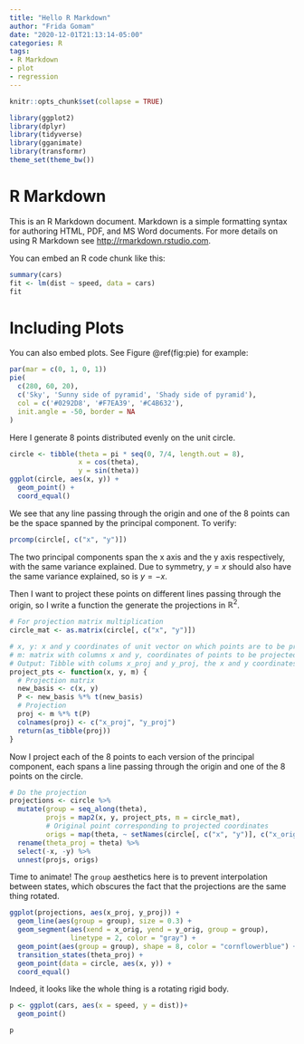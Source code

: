 ```yaml
---
title: "Hello R Markdown"
author: "Frida Gomam"
date: "2020-12-01T21:13:14-05:00"
categories: R
tags:
- R Markdown
- plot
- regression
---
```


```r
knitr::opts_chunk$set(collapse = TRUE)
```

```r
library(ggplot2)
library(dplyr)
library(tidyverse)
library(gganimate)
library(transformr)
theme_set(theme_bw())
```


# R Markdown

This is an R Markdown document. Markdown is a simple formatting syntax for authoring HTML, PDF, and MS Word documents. For more details on using R Markdown see <http://rmarkdown.rstudio.com>.

You can embed an R code chunk like this:

```r
summary(cars)
fit <- lm(dist ~ speed, data = cars)
fit
```

# Including Plots

You can also embed plots. See Figure \@ref(fig:pie) for example:

```r
par(mar = c(0, 1, 0, 1))
pie(
  c(280, 60, 20),
  c('Sky', 'Sunny side of pyramid', 'Shady side of pyramid'),
  col = c('#0292D8', '#F7EA39', '#C4B632'),
  init.angle = -50, border = NA
)
```




Here I generate 8 points distributed evenly on the unit circle.
```r
circle <- tibble(theta = pi * seq(0, 7/4, length.out = 8),
                 x = cos(theta),
                 y = sin(theta))
ggplot(circle, aes(x, y)) +
  geom_point() +
  coord_equal()
```

We see that any line passing through the origin and one of the 8 points can be the space spanned by the principal component. To verify:
```r
prcomp(circle[, c("x", "y")])
```

The two principal components span the x axis and the y axis respectively, with the same variance explained. Due to symmetry, $y = x$ should also have the same variance explained, so is $y = -x$.

Then I want to project these points on different lines passing through the origin, so I write a function the generate the projections in $\mathbb R^2$. 
```r
# For projection matrix multiplication
circle_mat <- as.matrix(circle[, c("x", "y")])
```

```r
# x, y: x and y coordinates of unit vector on which points are to be projected
# m: matrix with columns x and y, coordinates of points to be projected
# Output: Tibble with colums x_proj and y_proj, the x and y coordinates of projected points
project_pts <- function(x, y, m) {
  # Projection matrix
  new_basis <- c(x, y)
  P <- new_basis %*% t(new_basis)
  # Projection
  proj <- m %*% t(P)
  colnames(proj) <- c("x_proj", "y_proj")
  return(as_tibble(proj))
}
```

Now I project each of the 8 points to each version of the principal component, each spans a line passing through the origin and one of the 8 points on the circle.
```r
# Do the projection
projections <- circle %>% 
  mutate(group = seq_along(theta),
         projs = map2(x, y, project_pts, m = circle_mat),
         # Original point corresponding to projected coordinates
         origs = map(theta, ~ setNames(circle[, c("x", "y")], c("x_orig", "y_orig")))) %>% 
  rename(theta_proj = theta) %>% 
  select(-x, -y) %>% 
  unnest(projs, origs)
```

Time to animate! The `group` aesthetics here is to prevent interpolation between states, which obscures the fact that the projections are the same thing rotated.
```r
ggplot(projections, aes(x_proj, y_proj)) +
  geom_line(aes(group = group), size = 0.3) +
  geom_segment(aes(xend = x_orig, yend = y_orig, group = group), 
               linetype = 2, color = "gray") +
  geom_point(aes(group = group), shape = 8, color = "cornflowerblue") +
  transition_states(theta_proj) +
  geom_point(data = circle, aes(x, y)) +
  coord_equal()
```

Indeed, it looks like the whole thing is a rotating rigid body.

```r
p <- ggplot(cars, aes(x = speed, y = dist))+
  geom_point()

p

```
